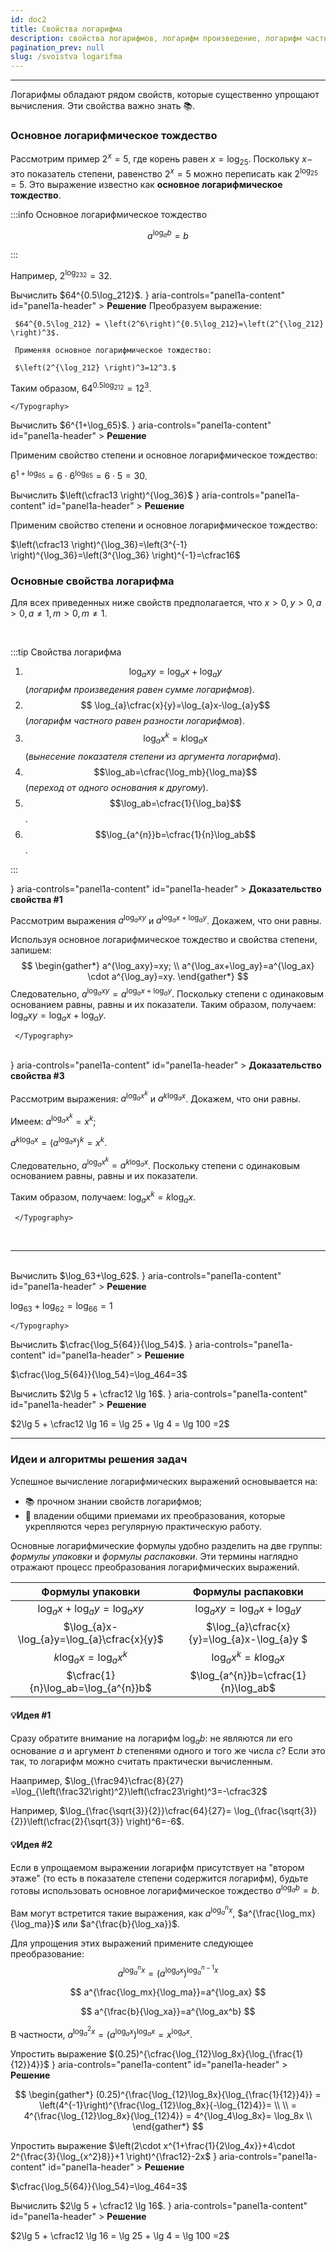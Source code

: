 ```yaml
---
id: doc2
title: Свойства логарифма
description: свойства логарифмов, логарифм произведение, логарифм частного, основное логарифмическое тождество
pagination_prev: null
slug: /svoistva logarifma
---
```




---


Логарифмы обладают рядом свойств, которые существенно упрощают вычисления. Эти свойства важно знать 📚.



### Основное логарифмическое тождество

Рассмотрим  пример $2^x=5$, где корень равен $x=\log_25$. Поскольку $x-$ это показатель степени,  равенство $2^x=5$ можно переписать как $2^{\log_25}=5$. 
Это выражение известно как **основное логарифмическое тождество**.

:::info Основное логарифмическое тождество

$$
a^{\log_ab}=b
$$

:::


Например, $2^{\log_232}=32$.

<Tabs>
  <TabItem value="Пример 1" label="Пример №1" default>
 Вычислить $64^{0.5\log_212}$.

 <Accordion>
  <AccordionSummary
    expandIcon={<ExpandMoreIcon />}
    aria-controls="panel1a-content"
    id="panel1a-header"
  >
    <Typography>
      <b>Решение</b>
    </Typography>
  </AccordionSummary>
  <AccordionDetails>
    <Typography>
Преобразуем выражение:


     $64^{0.5\log_212} = \left(2^6\right)^{0.5\log_212}=\left(2^{\log_212} \right)^3$.

     Применяя основное логарифмическое тождество:

     $\left(2^{\log_212} \right)^3=12^3.$

Таким образом, $64^{0.5\log_212}=12^3$.




    </Typography>
  </AccordionDetails>
</Accordion>

  </TabItem>
<TabItem value="Пример №2" label="Пример №2">
   Вычислить $6^{1+\log_65}$.
<Accordion>
  <AccordionSummary
    expandIcon={<ExpandMoreIcon />}
    aria-controls="panel1a-content"
    id="panel1a-header"
  >
    <Typography>
      <b>Решение</b>
    </Typography>
  </AccordionSummary>
  <AccordionDetails>
    <Typography>

Применим свойство степени и основное логарифмическое тождество:

   $6^{1+\log_65}=6\cdot 6^{\log_65}=6\cdot 5=30$.
    </Typography>
  </AccordionDetails>
</Accordion>
  </TabItem>

<TabItem value="Пример №3" label="Пример №3">
   Вычислить $\left(\cfrac13 \right)^{\log_36}$
<Accordion>
  <AccordionSummary
    expandIcon={<ExpandMoreIcon />}
    aria-controls="panel1a-content"
    id="panel1a-header"
  >
    <Typography>
      <b>Решение</b>
    </Typography>
  </AccordionSummary>
  <AccordionDetails>
    <Typography>

Применим свойство степени и основное логарифмическое тождество:

   $\left(\cfrac13 \right)^{\log_36}=\left(3^{-1} \right)^{\log_36}=\left(3^{\log_36} \right)^{-1}=\cfrac16$
    </Typography>
  </AccordionDetails>
</Accordion>
  </TabItem>

</Tabs>


### Основные свойства логарифма

Для всех приведенных ниже свойств предполагается, что $x>0, y>0, a>0, a \neq 1, m>0, m \neq 1$.


<br/>

:::tip Свойства логарифма

 01. $$ \log_{a}xy=\log_{a}x+\log_{a}y$$  (*логарифм произведения равен сумме логарифмов*).
02. $$ \log_{a}\cfrac{x}{y}=\log_{a}x-\log_{a}y$$  (*логарифм частного равен разности логарифмов*).
03. $$\log_ax^k=k\log_ax$$  (*вынесение показателя степени из аргумента логарифма*).
04. $$\log_ab=\cfrac{\log_mb}{\log_ma}$$ (*переход от одного основания к другому*).
05. $$\log_ab=\cfrac{1}{\log_ba}$$. 
06. $$\log_{a^{n}}b=\cfrac{1}{n}\log_ab$$.

:::


<Accordion>
  <AccordionSummary
    expandIcon={<ExpandMoreIcon />}
    aria-controls="panel1a-content"
    id="panel1a-header"
  >
    <Typography>
      <b>Доказательство свойства #1</b>
    </Typography>
  </AccordionSummary>
  <AccordionDetails>
    <Typography>

Рассмотрим выражения $a^{\log_axy}$ и $a^{\log_ax+\log_ay}$. Докажем, что они равны.

Используя основное логарифмическое тождество и свойства степени, запишем:
$$
\begin{gather*}
a^{\log_axy}=xy; \\
a^{\log_ax+\log_ay}=a^{\log_ax} \cdot a^{\log_ay}=xy. 
\end{gather*}
$$
Следовательно, $a^{\log_axy} =a^{\log_ax+\log_ay}$. Поскольку степени с одинаковым основанием равны, равны и их показатели. Таким образом, получаем: $\log_{a}xy=\log_{a}x+\log_{a}y$.

     </Typography>
  </AccordionDetails>
</Accordion>


<br />

<Accordion>
  <AccordionSummary
    expandIcon={<ExpandMoreIcon />}
    aria-controls="panel1a-content"
    id="panel1a-header"
  >
    <Typography>
      <b>Доказательство свойства #3</b>
    </Typography>
  </AccordionSummary>
  <AccordionDetails>
    <Typography>

Рассмотрим выражения: $a^{\log_ax^k}$ и $a^{k\log_ax}$. Докажем, что они равны.

Имеем: $a^{\log_ax^k}=x^k;$

$a^{k\log_ax}=\left(a^{\log_ax} \right)^k=x^k$.

Следовательно, $a^{\log_ax^k}=a^{k\log_ax}$. Поскольку степени с одинаковым основанием равны, равны и их показатели. 

Таким образом, получаем: $\log_ax^k=k\log_ax$.

     </Typography>
  </AccordionDetails>
</Accordion>

<br/>




---

<br/>







<Tabs>
  <TabItem value="Пример 1" label="Пример №1" default>
 Вычислить $\log_63+\log_62$.

 <Accordion>
  <AccordionSummary
    expandIcon={<ExpandMoreIcon />}
    aria-controls="panel1a-content"
    id="panel1a-header"
  >
    <Typography>
      <b>Решение</b>
    </Typography>
  </AccordionSummary>
  <AccordionDetails>
    <Typography>

$\log_63+\log_62=\log_66=1$


    </Typography>
  </AccordionDetails>
</Accordion>

  </TabItem>
<TabItem value="Пример №2" label="Пример №2">
   Вычислить $\cfrac{\log_5{64}}{\log_54}$.
<Accordion>
  <AccordionSummary
    expandIcon={<ExpandMoreIcon />}
    aria-controls="panel1a-content"
    id="panel1a-header"
  >
    <Typography>
      <b>Решение</b>
    </Typography>
  </AccordionSummary>
  <AccordionDetails>
    <Typography>

$\cfrac{\log_5{64}}{\log_54}=\log_464=3$
    </Typography>
  </AccordionDetails>
</Accordion>
  </TabItem>

<TabItem value="Пример №3" label="Пример №3">
   Вычислить $2\lg 5 + \cfrac12 \lg 16$.
<Accordion>
  <AccordionSummary
    expandIcon={<ExpandMoreIcon />}
    aria-controls="panel1a-content"
    id="panel1a-header"
  >
    <Typography>
      <b>Решение</b>
    </Typography>
  </AccordionSummary>
  <AccordionDetails>
    <Typography>

$2\lg 5 + \cfrac12 \lg 16 = \lg 25 + \lg 4 = \lg 100 =2$
    </Typography>
  </AccordionDetails>
</Accordion>
  </TabItem>

</Tabs>

---

### Идеи и алгоритмы решения задач

Успешное вычисление логарифмических выражений основывается на:

- 📚 прочном знании свойств логарифмов;
- 🔧 владении общими приемами их преобразования, которые укрепляются через регулярную практическую работу.

Основные логарифмические формулы удобно разделить на две группы: _формулы упаковки_ и _формулы распаковки_. Эти термины наглядно отражают процесс преобразования логарифмических выражений.


| **Формулы упаковки**<br />              |**Формулы распаковки**                 |
|:---------------------------------------:|:-------------------------------------:|
| $\log_ax+\log_ay=\log_axy$              | $\log_axy=\log_ax+\log_ay$           |    
| $\log_{a}x-\log_{a}y=\log_{a}\cfrac{x}{y}$|$\log_{a}\cfrac{x}{y}=\log_{a}x-\log_{a}y $ |  
| $k\log_ax=\log_ax^k$                      |     $\log_ax^k=k\log_ax$        |              
|$\cfrac{1}{n}\log_ab=\log_{a^{n}}b$      |$\log_{a^{n}}b=\cfrac{1}{n}\log_ab$ |


#### 💡Идея #1

Сразу обратите внимание на логарифм $\log_ab$: не являются ли его основание $a$ и аргумент $b$ степенями одного и того же числа $c$? Если это так, то логарифм можно считать практически вычисленным.

Наапример, $\log_{\frac94}\cfrac{8}{27} =\log_{\left(\frac32\right)^2}\left(\cfrac23\right)^3=-\cfrac32$


Например, $\log_{\frac{\sqrt{3}}{2}}\cfrac{64}{27}= \log_{\frac{\sqrt{3}}{2}}\left(\cfrac{2}{\sqrt{3}} \right)^6=-6$.



#### 💡Идея #2

Если в упрощаемом выражении логарифм присутствует на "втором этаже" (то есть в показателе степени содержится логарифм), будьте готовы использовать основное логарифмическое тождество $a^{\log_ab}=b$.

Вам могут встретится такие выражения, как $a^{\log_a^nx}$, $a^{\frac{\log_mx}{\log_ma}}$ или $a^{\frac{b}{\log_xa}}$.


Для упрощения этих выражений примените следующее преобразование:
$$
a^{\log_a^nx}=\left(a^{\log_ax} \right)^{\log_a^{n-1}x}
$$

$$
a^{\frac{\log_mx}{\log_ma}}=a^{\log_ax}
$$ 

$$
a^{\frac{b}{\log_xa}}=a^{\log_ax^b}
$$

В частности, $a^{\log_a^2x}=\left(a^{\log_ax} \right)^{\log_ax}=x^{\log_ax}.$



<Tabs>
  <TabItem value="Пример 1" label="Пример №1" default>
 Упростить выражение $(0.25)^{\cfrac{\log_{12}\log_8x}{\log_{\frac{1}{12}}4}}$

 <Accordion>
  <AccordionSummary
    expandIcon={<ExpandMoreIcon />}
    aria-controls="panel1a-content"
    id="panel1a-header"
  >
    <Typography>
      <b>Решение</b>
    </Typography>
  </AccordionSummary>
  <AccordionDetails>
    <Typography>

$$
\begin{gather*}
(0.25)^{\frac{\log_{12}\log_8x}{\log_{\frac{1}{12}}4}} = \left(4^{-1}\right)^{\frac{\log_{12}\log_8x}{-\log_{12}4}}= \\
\\
= 4^{\frac{\log_{12}\log_8x}{\log_{12}4}} = 4^{\log_4\log_8x}= \log_8x \\
\end{gather*}
 $$

   </Typography>
  </AccordionDetails>
</Accordion>

  </TabItem>
<TabItem value="Пример №2" label="Пример №2">
   Упростить выражение $\left(2\cdot x^{1+\frac{1}{2\log_4x}}+4\cdot 2^{\frac{3}{\log_{x^2}8}}+1 \right)^{\frac12}-2x$
<Accordion>
  <AccordionSummary
    expandIcon={<ExpandMoreIcon />}
    aria-controls="panel1a-content"
    id="panel1a-header"
  >
    <Typography>
      <b>Решение</b>
    </Typography>
  </AccordionSummary>
  <AccordionDetails>
    <Typography>

$\cfrac{\log_5{64}}{\log_54}=\log_464=3$
    </Typography>
  </AccordionDetails>
</Accordion>
  </TabItem>

<TabItem value="Пример №3" label="Пример №3">
   Вычислить $2\lg 5 + \cfrac12 \lg 16$.
<Accordion>
  <AccordionSummary
    expandIcon={<ExpandMoreIcon />}
    aria-controls="panel1a-content"
    id="panel1a-header"
  >
    <Typography>
      <b>Решение</b>
    </Typography>
  </AccordionSummary>
  <AccordionDetails>
    <Typography>

$2\lg 5 + \cfrac12 \lg 16 = \lg 25 + \lg 4 = \lg 100 =2$
    </Typography>
  </AccordionDetails>
</Accordion>
  </TabItem>

</Tabs>
